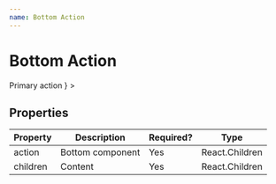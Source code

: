 ```yaml
---
name: Bottom Action
---
```


# Bottom Action


<StylerProvider><div /></StylerProvider>

<Playground>
    <BottomAction
        action={
            <Button
                primary
            >
                Primary action
            </Button>
        }
    >
        <View style={{ flex: 1, backgroundColor: '#eee' }} />
    </BottomAction>
</Playground>

## Properties

|Property |Description            |Required? |Type    |
|---------|-----------------------|----------|--------|
|action |Bottom component |Yes |React.Children |
|children |Content |Yes |React.Children |